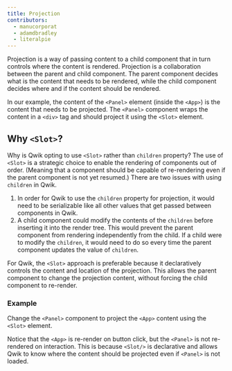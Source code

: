 ```yaml
---
title: Projection
contributors:
  - manucorporat
  - adamdbradley
  - literalpie
---
```


Projection is a way of passing content to a child component that in turn controls where the content is rendered. Projection is a collaboration between the parent and child component. The parent component decides what is the content that needs to be rendered, while the child component decides where and if the content should be rendered.

In our example, the content of the `<Panel>` element (inside the `<App>`) is the content that needs to be projected. The `<Panel>` component wraps the content in a `<div>` tag and should project it using the `<Slot>` element.

## Why `<Slot>`?

Why is Qwik opting to use `<Slot>` rather than `children` property? The use of `<Slot>` is a strategic choice to enable the rendering of components out of order. (Meaning that a component should be capable of re-rendering even if the parent component is not yet resumed.) There are two issues with using `children` in Qwik.

1. In order for Qwik to use the `children` property for projection, it would need to be serializable like all other values that get passed between components in Qwik.
2. A child component could modify the contents of the `children` before inserting it into the render tree. This would prevent the parent component from rendering independently from the child. If a child were to modify the `children`, it would need to do so every time the parent component updates the value of `children`.

For Qwik, the `<Slot>` approach is preferable because it declaratively controls the content and location of the projection. This allows the parent component to change the projection content, without forcing the child component to re-render.

### Example

Change the `<Panel>` component to project the `<App>` content using the `<Slot>` element.

Notice that the `<App>` is re-render on button click, but the `<Panel>` is not re-rendered on interaction. This is because `<Slot/>` is declarative and allows Qwik to know where the content should be projected even if `<Panel>` is not loaded.
